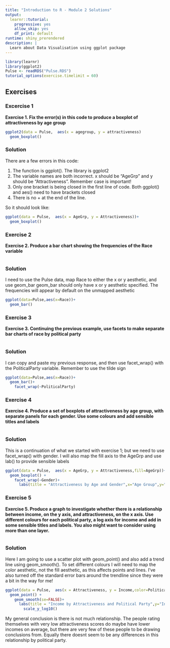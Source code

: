 ```yaml
---
title: "Introduction to R - Module 2 Solutions"
output:
  learnr::tutorial:
    progressive: yes
    allow_skip: yes
    df_print: default
runtime: shiny_prerendered
description: |
  Learn about Data Visualisation using ggplot package
---
```


```r
library(learnr) 
library(ggplot2)
Pulse <- readRDS("Pulse.RDS")
tutorial_options(exercise.timelimit = 60)
```


## Exercises  

### Excercise 1

**Exercise 1. Fix the error(s) in this code to produce a boxplot of attractiveness by age group**

```r
ggplot2(data = Pulse,  aes(x = agegroup, y = attractiveness) 
  geom_boxplot()
```

### Solution

There are a few errors in this code: 

1. The function is ggplot(). The library is ggplot2 
2. The variable names are both incorrect. x should be "AgeGrp" and y should be "Attractiveness". Remember case is important! 
3. Only one bracket is being closed in the first line of code. Both ggplot() and aes() need to have brackets closed 
4. There is no + at the end of the line. 

So it should look like:

```r
ggplot(data = Pulse,  aes(x = AgeGrp, y = Attractiveness))+ 
  geom_boxplot() 

```

### Exercise 2

**Exercise 2. Produce a bar chart showing the frequencies of the Race variable**

```r

```


### Solution

I need to use the Pulse data, map Race to either the x or y aesthetic, and use geom_bar
geom_bar should only have x or y aesthetic specified. The frequencies will appear by default on the unmapped aesthetic

```r
ggplot(data=Pulse,aes(x=Race))+
  geom_bar()
```

### Exercise 3

**Exercise 3. Continuing the previous example, use facets to make separate bar charts of race by political party**

```r

```

### Solution

I can copy and paste my previous response, and then use facet_wrap() with the PoliticalParty variable. Remember to use the tilde sign

```r
ggplot(data=Pulse,aes(x=Race))+
  geom_bar()+
    facet_wrap(~PoliticalParty)
```

### Exercise 4

**Exercise 4. Produce a set of boxplots of attractiveness by age group, with separate panels for each gender. Use some colours and add sensible titles and labels**

```r

```

### Solution

This is a continuation of what we started with exercise 1; but we need to use facet_wrap() with gender. I will also map the fill axis to the AgeGrp and use lab() to provide sensible labels

```r
ggplot(data = Pulse,  aes(x = AgeGrp, y = Attractiveness,fill=AgeGrp))+ 
  geom_boxplot() +
    facet_wrap(~Gender)+
      labs(title = "Attractiveness by Age and Gender",x="Age Group",y="Percieved Attractiveness",fill="Age Group")
```

### Exercise 5

**Exercise 5. Produce a graph to investigate whether there is a relationship between income, on the y axis, and attractiveness, on the x axis. Use different colours for each political party, a log axis for income and add in some sensible titles and labels. You also might want to consider using more than one layer.**

```r

```

### Solution

Here I am going to use a scatter plot with geom_point() and also add a trend line using geom_smooth(). To set different colours I will need to map the color aesthetic, not the fill aesthetic, as this affects points and lines. I've also turned off the standard error bars around the trendline since they were a bit in the way for me!

```r

ggplot(data = Pulse,  aes(x = Attractiveness, y = Income,color=PoliticalParty))+ 
  geom_point() +
    geom_smooth(se=FALSE)+
      labs(title = "Income by Attractiveness and Political Party",y="Income",x="Percieved Attractiveness",col="Political Party")+
        scale_y_log10()


```


My general conclusion is there is not much relationship. The people rating themselves with very low attractiveness scores do maybe have lower incomes on average, but there are very few of these people to be drawing conclusions from. Equally there doesnt seem to be any differences in this relationship by political party.
